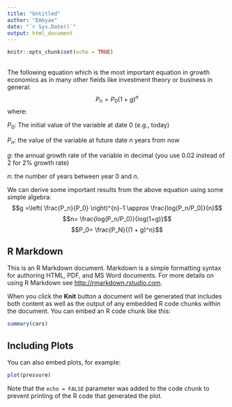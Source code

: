 ```yaml
---
title: "Untitled"
author: "Embyae"
date: "`r Sys.Date()`"
output: html_document
---
```


```r
knitr::opts_chunk$set(echo = TRUE)
```
## 

The following equation which is the most important equation in growth economics as in many other fields like investment theory or business in general:  $$P_n= P_0(1 + g)^n$$ 
where:

$P_0$: The initial value of the variable at date 0 (e.g., today)

$P_n$: the value of the variable at future date $n$ years from now

$g$: the annual growth rate of the variable in decimal (you use 0.02 instead of 2 for 2\% growth rate)

$n$: the number of years between year  $0$ and $n$.

We can derive some important results from the above equation using some simple algebra:
$$g =\left( \frac{P_n}{P_0} \right)^{n}-1 \approx \frac{log(P_n/P_0)}{n}$$
$$n= \frac{log(P_n/P_0)}{log(1+g)}$$
$$P_0= \frac{P_N}{(1 + g)^n}$$ 


## R Markdown

This is an R Markdown document. Markdown is a simple formatting syntax for authoring HTML, PDF, and MS Word documents. For more details on using R Markdown see <http://rmarkdown.rstudio.com>.

When you click the **Knit** button a document will be generated that includes both content as well as the output of any embedded R code chunks within the document. You can embed an R code chunk like this:

```r
summary(cars)
```

## Including Plots

You can also embed plots, for example:

```r
plot(pressure)
```

Note that the `echo = FALSE` parameter was added to the code chunk to prevent printing of the R code that generated the plot.
